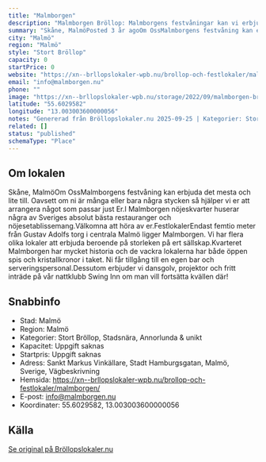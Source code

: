 ```yaml
---
title: "Malmborgen"
description: "Malmborgen Bröllop: Malmborgens festvåningar kan vi erbjuda det mesta och lite till! ​Vi hjälper er gärna"
summary: "Skåne, MalmöPosted 3 år agoOm OssMalmborgens festvåning kan erbjuda det mesta och lite till. Oavsett om ni är många eller bara några stycken så hjälper vi er att arrangera något som passar just Er.I…"
city: "Malmö"
region: "Malmö"
style: "Stort Bröllop"
capacity: 0
startPrice: 0
website: "https://xn--brllopslokaler-wpb.nu/brollop-och-festlokaler/malmborgen/"
email: "info@malmborgen.nu"
phone: ""
image: "https://xn--brllopslokaler-wpb.nu/storage/2022/09/malmborgen-brollopslokal-skane-malmo-festlokal-brollop-2.webp"
latitude: "55.6029582"
longitude: "13.003003600000056"
notes: "Genererad från Bröllopslokaler.nu 2025-09-25 | Kategorier: Stort Bröllop, Stadsnära, Annorlunda & unikt"
related: []
status: "published"
schemaType: "Place"
---
```


## Om lokalen

Skåne, MalmöOm OssMalmborgens festvåning kan erbjuda det mesta och lite till. Oavsett om ni är många eller bara några stycken så hjälper vi er att arrangera något som passar just Er.I Malmborgen nöjeskvarter huserar några av Sveriges absolut bästa restauranger och nöjesetablissemang.Välkomna att höra av er.FestlokalerEndast femtio meter från Gustav Adolfs torg i centrala Malmö ligger Malmborgen. Vi har flera olika lokaler att erbjuda beroende på storleken på ert sällskap.Kvarteret Malmborgen har mycket historia och de vackra lokalerna har både öppen spis och kristallkronor i taket. Ni får tillgång till en egen bar och serveringspersonal.Dessutom erbjuder vi dansgolv, projektor och fritt inträde på vår nattklubb Swing Inn om man vill fortsätta kvällen där!

## Snabbinfo

- Stad: Malmö
- Region: Malmö
- Kategorier: Stort Bröllop, Stadsnära, Annorlunda & unikt
- Kapacitet: Uppgift saknas
- Startpris: Uppgift saknas
- Adress: Sankt Markus Vinkällare, Stadt Hamburgsgatan, Malmö, Sverige, Vägbeskrivning
- Hemsida: https://xn--brllopslokaler-wpb.nu/brollop-och-festlokaler/malmborgen/
- E-post: info@malmborgen.nu
- Koordinater: 55.6029582, 13.003003600000056

## Källa

[Se original på Bröllopslokaler.nu](https://xn--brllopslokaler-wpb.nu/brollop-och-festlokaler/malmborgen/)
